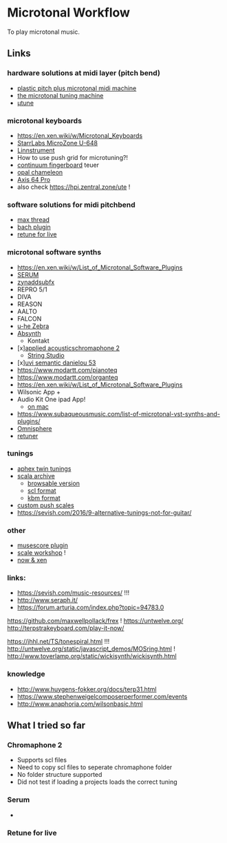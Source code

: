 # Microtonal Workflow

To play microtonal music.

## Links

### hardware solutions at midi layer (pitch bend)

- [plastic pitch plus microtonal midi machine](https://www.tindie.com/products/sonoclast/plastic-pitch-plus-microtonal-midi-machine/)
- [the microtonal tuning machine](https://hpi.zentral.zone/tbx2)
- [µtune](https://tubbutec.de/%C2%B5tune/)

### microtonal keyboards

- https://en.xen.wiki/w/Microtonal_Keyboards
- [StarrLabs MicroZone U-648](https://www.gearslutz.com/board/electronic-music-instruments-and-electronic-music-production/1245220-microzone-u-648-a.html)
- [Linnstrument](https://www.gearslutz.com/board/roger-linn-design/linnstrument-g27058/)
- How to use push grid for microtuning?!
- [continuum fingerboard](https://www.hakenaudio.com/slim-continuums) teuer
- [opal chameleon](http://www.shapeofmusic.com/pricing.php)
- [Axis 64 Pro](https://reverb.com/item/10857475-c-thru-music-axis-64-pro-midi-controller-w-road-case-silver)
- also check https://hpi.zentral.zone/ute !

### software solutions for midi pitchbend

- [max thread](https://cycling74.com/forums/microtonal-midi-cents-to-pitch-bends)
- [bach plugin](https://cycling74.com/forums/bach-score-bach-ezmidiplay-logic)
- [retune for live](https://www.maxforlive.com/library/device/3068/retune-for-live)

### microtonal software synths

- https://en.xen.wiki/w/List_of_Microtonal_Software_Plugins
- [SERUM](https://xferrecords.com/products/serum)
- [zynaddsubfx](https://zynaddsubfx.sourceforge.io/)
- REPRO 5/1
- DIVA
- REASON
- AALTO
- FALCON
- [u-he Zebra](https://u-he.com/products/zebra2/)
- [Absynth](https://www.native-instruments.com/de/products/komplete/synths/absynth-5/)
  - Kontakt
- [x][applied acousticschromaphone 2](https://www.applied-acoustics.com/chromaphone-2/)
  - [String Studio](https://www.applied-acoustics.com/string-studio-vs-3/)
- [x][uvi semantic danielou 53](https://encyclotronic.com/apps/microtonal/uvi-semantic-dani%C3%A9lou-53-r23/#videos)
- https://www.modartt.com/pianoteq
- https://www.modartt.com/organteq
- https://en.xen.wiki/w/List_of_Microtonal_Software_Plugins
- Wilsonic App +
- Audio Kit One ipad App!
  - [on mac](https://forum.audiob.us/discussion/30058/running-audiokit-synth-one-on-a-mac-sure-using-an-emulator-in-xcode)
- https://www.subaqueousmusic.com/list-of-microtonal-vst-synths-and-plugins/
- [Omnisphere](https://www.spectrasonics.net/products/omnisphere/)
- [retuner](https://encyclotronic.com/apps/microtonal/retuner-r24/)

### tunings

- [aphex twin tunings](https://www.reddit.com/r/edmproduction/comments/6zqawj/aphex_twins_custom_tuning_files_extracted_from/)
- [scala archive](http://www.huygens-fokker.org/docs/scales.zip)
  - [browsable version](http://abbernie.github.io/tune/scales.html)
  - [scl format](http://www.huygens-fokker.org/scala/scl_format.html)
  - [kbm format](http://www.huygens-fokker.org/scala/help.htm#mappings)
- [custom push scales](https://julienbayle.studio/ableton-live-push/#scales)
- https://sevish.com/2016/9-alternative-tunings-not-for-guitar/

### other

- [musescore plugin](https://github.com/euwbah/musescore-n-tet-plugins)
- [scale workshop](https://github.com/SeanArchibald/scale-workshop) !
- [now & xen](http://nowandxen.libsyn.com/)

### links:

- https://sevish.com/music-resources/ !!!
- http://www.seraph.it/
- https://forum.arturia.com/index.php?topic=94783.0

https://github.com/maxwellpollack/frex !
https://untwelve.org/
http://terpstrakeyboard.com/play-it-now/

https://jhhl.net/TS/tonespiral.html !!!
http://untwelve.org/static/javascript_demos/MOSring.html !
http://www.toverlamp.org/static/wickisynth/wickisynth.html

### knowledge

- http://www.huygens-fokker.org/docs/terp31.html
- https://www.stephenweigelcomposerperformer.com/events
- http://www.anaphoria.com/wilsonbasic.html

## What I tried so far

### Chromaphone 2

- Supports scl files
- Need to copy scl files to seperate chromaphone folder
- No folder structure supported
- Did not test if loading a projects loads the correct tuning

### Serum

- 

### Retune for live